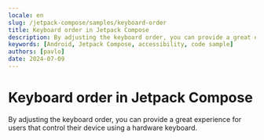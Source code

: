 ```yaml
---
locale: en
slug: /jetpack-compose/samples/keyboard-order
title: Keyboard order in Jetpack Compose
description: By adjusting the keyboard order, you can provide a great experience for users that control their device using a hardware keyboard.
keywords: [Android, Jetpack Compose, accessibility, code sample]
authors: [pavlo]
date: 2024-07-09
---
```


# Keyboard order in Jetpack Compose

By adjusting the keyboard order, you can provide a great experience for users that control their device using a hardware keyboard.

<CodeSample id="keyboard-order" platform="jetpack-compose" locale="en"/>
